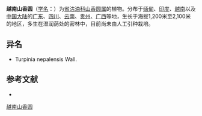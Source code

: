 {{Speciesbox
| name = 越南山香圆
| status = 
| status_system = 
| image =
| genus = Turpinia
| species = cochinchinensis
| authority = (Lour.) Merr.
}}

'''越南山香圆'''（[[学名|学名]]：{{lang|la|''Turpinia cochinchinensis''}}）为[[省沽油科|省沽油科]][[山香圆属|山香圆属]]的植物。分布于[[缅甸|缅甸]]、[[印度|印度]]、[[越南|越南]]以及[[中国大陆|中国大陆]]的[[广东|广东]]、[[四川|四川]]、[[云南|云南]]、[[贵州|贵州]]、[[广西|广西]]等地，生长于海拔1,200米至2,100米的地区，多生在湿润荫处的密林中，目前尚未由人工引种栽培。

== 异名 ==
* Turpinia nepalensis Wall.

== 参考文献 ==
<div class="references-small">
* {{cite web| url =http://www.bioinfo.cn/db05/KmzwSpecies.php?action=view&id=21822| title =越南山香圆| work =《中国高等植物数据库全库》| publisher =中国科学院微生物研究所| author =昆明植物研究所| accessdate =2009-02-25| deadurl =yes| archiveurl =https://web.archive.org/web/20160305055059/http://www.bioinfo.cn/db05/KmzwSpecies.php?action=view&id=21822| archivedate =2016-03-05}}
</div>
{{Taxonbar|from=Q15056421}}

[[Category:山香圆属|越南山香圆]]


{{植物小作品}}